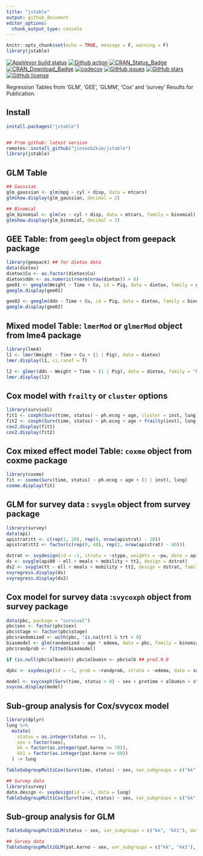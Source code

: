 ```yaml
---
title: "jstable"
output: github_document
editor_options: 
  chunk_output_type: console
---
```


```r
knitr::opts_chunk$set(echo = TRUE, message = F, warning = F)
library(jstable)
```

[![AppVeyor build status](https://ci.appveyor.com/api/projects/status/github/jinseob2kim/jstable?branch=master&svg=true)](https://ci.appveyor.com/project/jinseob2kim/jstable)
[![Github action](https://github.com/jinseob2kim/jstable/workflows/R-CMD-check/badge.svg)](https://github.com/jinseob2kim/jstable/actions)
[![CRAN\_Status\_Badge](https://www.r-pkg.org/badges/version/jstable)](https://cran.r-project.org/package=jstable)
[![CRAN\_Download\_Badge](https://cranlogs.r-pkg.org/badges/jstable)](https://CRAN.R-project.org/package=jstable)
[![codecov](https://codecov.io/github/jinseob2kim/jstable/graph/badge.svg?token=jVRKFMl6lR)](https://codecov.io/github/jinseob2kim/jstable)
[![GitHub issues](https://img.shields.io/github/issues/jinseob2kim/jstable.svg)](https://github.com/jinseob2kim/jstable/issues)
[![GitHub stars](https://img.shields.io/github/stars/jinseob2kim/jstable.svg)](https://github.com/jinseob2kim/jstable/stargazers)
[![GitHub license](https://img.shields.io/github/license/jinseob2kim/jstable.svg)](https://github.com/jinseob2kim/jstable/blob/master/LICENSE)


Regression Tables from 'GLM', 'GEE', 'GLMM', 'Cox' and 'survey' Results for Publication.

## Install

```r
install.packages("jstable")


## From github: latest version
remotes::install_github("jinseob2kim/jstable")
library(jstable)
```

## GLM Table

```r
## Gaussian
glm_gaussian <- glm(mpg ~ cyl + disp, data = mtcars)
glmshow.display(glm_gaussian, decimal = 2)

## Binomial
glm_binomial <- glm(vs ~ cyl + disp, data = mtcars, family = binomial)
glmshow.display(glm_binomial, decimal = 2)
```

## GEE Table: from `geeglm` object from **geepack** package

```r
library(geepack) ## for dietox data
data(dietox)
dietox$Cu <- as.factor(dietox$Cu)
dietox$ddn <- as.numeric(rnorm(nrow(dietox)) > 0)
gee01 <- geeglm(Weight ~ Time + Cu, id = Pig, data = dietox, family = gaussian, corstr = "ex")
geeglm.display(gee01)

gee02 <- geeglm(ddn ~ Time + Cu, id = Pig, data = dietox, family = binomial, corstr = "ex")
geeglm.display(gee02)
```

## Mixed model Table: `lmerMod` or `glmerMod` object from **lme4** package

```r
library(lme4)
l1 <- lmer(Weight ~ Time + Cu + (1 | Pig), data = dietox)
lmer.display(l1, ci.ranef = T)

l2 <- glmer(ddn ~ Weight + Time + (1 | Pig), data = dietox, family = "binomial")
lmer.display(l2)
```


## Cox model with `frailty` or `cluster` options

```r
library(survival)
fit1 <- coxph(Surv(time, status) ~ ph.ecog + age, cluster = inst, lung, model = T) ## model = T: to extract original data
fit2 <- coxph(Surv(time, status) ~ ph.ecog + age + frailty(inst), lung, model = T)
cox2.display(fit1)
cox2.display(fit2)
```

## Cox mixed effect model Table: `coxme`  object from **coxme** package

```r
library(coxme)
fit <- coxme(Surv(time, status) ~ ph.ecog + age + (1 | inst), lung)
coxme.display(fit)
```

## GLM for survey data : `svyglm` object from **survey** package

```r
library(survey)
data(api)
apistrat$tt <- c(rep(1, 20), rep(0, nrow(apistrat) - 20))
apistrat$tt2 <- factor(c(rep(0, 40), rep(1, nrow(apistrat) - 40)))

dstrat <- svydesign(id = ~1, strata = ~stype, weights = ~pw, data = apistrat, fpc = ~fpc)
ds <- svyglm(api00 ~ ell + meals + mobility + tt2, design = dstrat)
ds2 <- svyglm(tt ~ ell + meals + mobility + tt2, design = dstrat, family = quasibinomial())
svyregress.display(ds)
svyregress.display(ds2)
```

## Cox model for survey data :`svycoxph` object from **survey** package

```r
data(pbc, package = "survival")
pbc$sex <- factor(pbc$sex)
pbc$stage <- factor(pbc$stage)
pbc$randomized <- with(pbc, !is.na(trt) & trt > 0)
biasmodel <- glm(randomized ~ age * edema, data = pbc, family = binomial)
pbc$randprob <- fitted(biasmodel)

if (is.null(pbc$albumin)) pbc$albumin <- pbc$alb ## pre2.9.0

dpbc <- svydesign(id = ~1, prob = ~randprob, strata = ~edema, data = subset(pbc, randomized))

model <- svycoxph(Surv(time, status > 0) ~ sex + protime + albumin + stage, design = dpbc)
svycox.display(model)
```

## Sub-group analysis for Cox/svycox model
```r
library(dplyr)
lung %>%
  mutate(
    status = as.integer(status == 1),
    sex = factor(sex),
    kk = factor(as.integer(pat.karno >= 70)),
    kk1 = factor(as.integer(pat.karno >= 60))
  ) -> lung

TableSubgroupMultiCox(Surv(time, status) ~ sex, var_subgroups = c("kk", "kk1"), data = lung, line = TRUE)

## Survey data
library(survey)
data.design <- svydesign(id = ~1, data = lung)
TableSubgroupMultiCox(Surv(time, status) ~ sex, var_subgroups = c("kk", "kk1"), data = data.design, line = FALSE)
```


## Sub-group analysis for GLM
```r
TableSubgroupMultiGLM(status ~ sex, var_subgroups = c("kk", "kk1"), data = lung, family = "binomial")

## Survey data
TableSubgroupMultiGLM(pat.karno ~ sex, var_subgroups = c("kk", "kk1"), data = data.design, family = "gaussian", line = TRUE)
```

